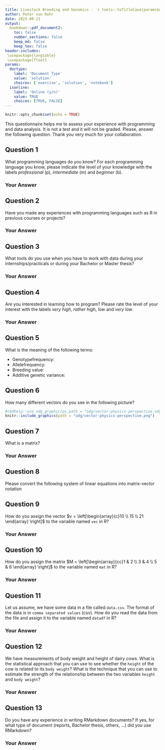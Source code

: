 ```yaml
---
title: Livestock Breeding and Genomics - `r tools::toTitleCase(params$doctype)` 1
author: Peter von Rohr
date: 2023-09-21
output:
  bookdown::pdf_document2:
    toc: false
    number_sections: false
    keep_md: false
    keep_tex: false
header-includes:
 \usepackage{longtable}
 \usepackage{float}
params:
  doctype:
    label: 'Document Type'
    value: 'solution'
    choices: ['exercise', 'solution', 'notebook']
  isonline:
    label: 'Online (y/n)'
    value: TRUE
    choices: [TRUE, FALSE]
---
```



```r
knitr::opts_chunk$set(echo = TRUE)
```

This questionnaire helps me to assess your experience with programming and data analysis. It is not a test and it will not be graded. Please, answer the following question. Thank you very much for your collaboration. 


## Question 1
What programming languages do you know? For each programming language you know, please indicate the level of your knowledge with the labels _professional_ (p), _intermediate_ (m) and _beginner_ (b).


### Your Answer <!-- Please specify your answer, starting on the next line-->


## Question 2
Have you made any experiences with programming languages such as R in previous courses or projects?

### Your Answer <!-- Please specify your answer, starting on the next line-->


## Question 3
What tools do you use when you have to work with data during your internships/practicals or during your Bachelor or Master thesis?

### Your Answer <!-- Please specify your answer, starting on the next line-->



## Question 4
Are you interested in learning how to program? Please rate the level of your interest with the labels _very high_, _rather high_, _low_ and _very low_. 

### Your Answer <!-- Please specify your answer, starting on the next line-->



## Question 5
What is the meaning of the following terms: 

* Genotypefrequency: 
* Allelefrequency:
* Breeding value:
* Additive genetic variance:



## Question 6
How many different vectors do you see in the following picture?

```r
#rmdhelp::use_odg_graphic(ps_path = "odg/vector-physics-perspective.odg", ps_rmd_src = s_this_rmd_file)
knitr::include_graphics(path = "odg/vector-physics-perspective.png")
```



## Question 7
What is a matrix?

### Your Answer <!-- Please specify your answer, starting on the next line-->



## Question 8
Please convert the following system of linear equations into matrix-vector notation

\begin{align}
 x_1 +  x_2 &= 2 \notag \\
 x_1 -  x_2 &= 1 \notag \\
 x_1        &= 4 \notag
(\#eq:intro-linalg-first-example)
\end{align}



## Question 9
How do you assign the vector $v = \left[\begin{array}{c}10 \\ 15 \\ 21 \end{array} \right]$ to the variable named `vec` in R?

### Your Answer <!-- Please specify your answer, starting on the next line-->



## Question 10
How do you assign the matrix $M = \left[\begin{array}{cc}1 & 2 \\ 3  &  4 \\ 5  & 6 \end{array} \right]$ to the variable named `mat` in R?

### Your Answer <!-- Please specify your answer, starting on the next line-->


\clearpage 
\pagebreak

## Question 11
Let us assume, we have some data in a file called `data.csv`. The format of the data is in `comma separated values` (csv). How do you read the data from the file and assign it to the variable named `datadf` in R?

### Your Answer <!-- Please specify your answer, starting on the next line-->



## Question 12
We have measurements of body weight and height of dairy cows. What is the statistical approach that you can use to see whether the `height` of the cow is related to its `body weight`? What is the technique that you can use to estimate the strength of the relationship between the two variables `height` and `body weight`?

### Your Answer <!-- Please specify your answer, starting on the next line-->



## Question 13
Do you have any experience in writing RMarkdown documents? If yes, for what type of document (reports, Bachelor thesis, others, ...) did you use RMarkdown? 

### Your Answer <!-- Please specify your answer, starting on the next line-->

